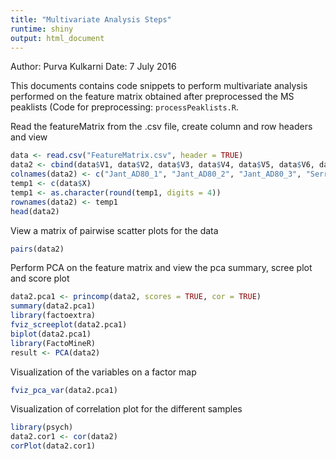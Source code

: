```yaml
---
title: "Multivariate Analysis Steps"
runtime: shiny
output: html_document
---
```


Author: Purva Kulkarni
Date: 7 July 2016

This documents contains code snippets to perform multivariate analysis performed on the feature matrix obtained after preprocessed the MS peaklists (Code for preprocessing: `processPeaklists.R`. 


Read the featureMatrix from the .csv file, create column and row headers and view
```r
data <- read.csv("FeatureMatrix.csv", header = TRUE)
data2 <- cbind(data$V1, data$V2, data$V3, data$V4, data$V5, data$V6, data$V7, data$V8, data$V9)
colnames(data2) <- c("Jant_AD80_1", "Jant_AD80_2", "Jant_AD80_3", "Serratia_PRI_1", "Serratia_PRI_2", "Serratia_PRI_3", "TSB-agar__1", "TSB-agar__2", "TSB-agar__3")
temp1 <- c(data$X)
temp1 <- as.character(round(temp1, digits = 4))
rownames(data2) <- temp1
head(data2)
```
View a matrix of pairwise scatter plots for the data 
```r
pairs(data2)
```


Perform PCA on the feature matrix and view the pca summary, scree plot and score plot

```r
data2.pca1 <- princomp(data2, scores = TRUE, cor = TRUE)
summary(data2.pca1)
library(factoextra)
fviz_screeplot(data2.pca1)
biplot(data2.pca1)
library(FactoMineR)
result <- PCA(data2)
```


Visualization of the variables on a factor map

```r
fviz_pca_var(data2.pca1)
```


Visualization of correlation plot for the different samples

```r
library(psych)
data2.cor1 <- cor(data2)
corPlot(data2.cor1)
```
